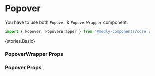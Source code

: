 
<Meta title="Core/Popover" component={Popover} />

# Popover

You have to use both `Popover` & `PopoverWrapper` component.

```typescript
import { Popover, PopoverWrapper } from '@medly-components/core';
```

<Preview withToolbar>
    <Story name="Basic">{stories.Basic}</Story>
</Preview>

### PopoverWrapper Props

<Props of={PopoverWrapper} />

### Popover Props

<Props of={Popover} />
